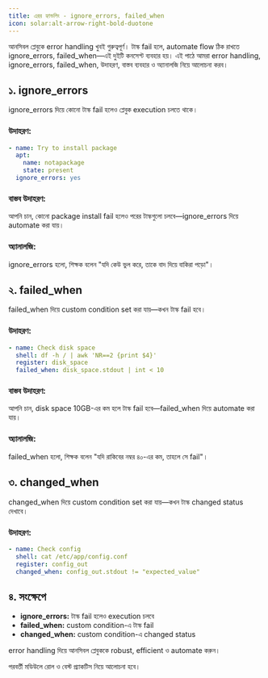 ```yaml
---
title: এরর হ্যান্ডলিং - ignore_errors, failed_when
icon: solar:alt-arrow-right-bold-duotone
---
```


আনসিবল প্লেবুকে error handling খুবই গুরুত্বপূর্ণ। টাস্ক fail হলে, automate flow ঠিক রাখতে ignore_errors, failed_when—এই দুইটি কনসেপ্ট ব্যবহার হয়। এই পাঠে আমরা error handling, ignore_errors, failed_when, উদাহরণ, বাস্তব ব্যবহার ও অ্যানালজি নিয়ে আলোচনা করব।

## ১. ignore_errors

ignore_errors দিয়ে কোনো টাস্ক fail হলেও প্লেবুক execution চলতে থাকে।

### উদাহরণ:
```yaml
- name: Try to install package
  apt:
    name: notapackage
    state: present
  ignore_errors: yes
```

### বাস্তব উদাহরণ:

আপনি চান, কোনো package install fail হলেও পরের টাস্কগুলো চলবে—ignore_errors দিয়ে automate করা যায়।

### অ্যানালজি:

ignore_errors হলো, শিক্ষক বলেন "যদি কেউ ভুল করে, তাকে বাদ দিয়ে বাকিরা পড়ো"।

## ২. failed_when

failed_when দিয়ে custom condition set করা যায়—কখন টাস্ক fail হবে।

### উদাহরণ:
```yaml
- name: Check disk space
  shell: df -h / | awk 'NR==2 {print $4}'
  register: disk_space
  failed_when: disk_space.stdout | int < 10
```

### বাস্তব উদাহরণ:

আপনি চান, disk space 10GB-এর কম হলে টাস্ক fail হবে—failed_when দিয়ে automate করা যায়।

### অ্যানালজি:

failed_when হলো, শিক্ষক বলেন "যদি রাকিবের নম্বর ৪০-এর কম, তাহলে সে fail"।

## ৩. changed_when

changed_when দিয়ে custom condition set করা যায়—কখন টাস্ক changed status দেখাবে।

### উদাহরণ:
```yaml
- name: Check config
  shell: cat /etc/app/config.conf
  register: config_out
  changed_when: config_out.stdout != "expected_value"
```

## ৪. সংক্ষেপে

- **ignore_errors:** টাস্ক fail হলেও execution চলবে
- **failed_when:** custom condition-এ টাস্ক fail
- **changed_when:** custom condition-এ changed status

error handling দিয়ে আনসিবল প্লেবুককে robust, efficient ও automate করুন।

পরবর্তী মডিউলে রোল ও বেস্ট প্র্যাকটিস নিয়ে আলোচনা হবে।
